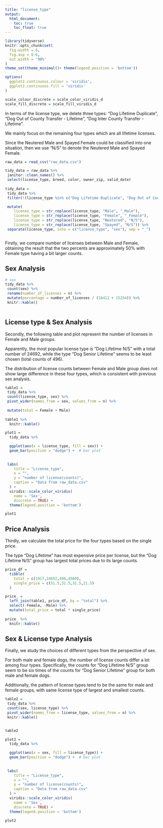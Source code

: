 ```yaml
---
title: "license_type"
output: 
  html_document:
    toc: true
    toc_float: true
---
```


```r
library(tidyverse)
knitr::opts_chunk$set(
  fig.width = 6,
  fig.asp = 0.6,
  out.width = '90%'
)
theme_set(theme_minimal()+ theme(legend.position = 'bottom'))

options(
  ggplot2.continuous.colour = 'viridis',
  ggplot2.continuous.fill = 'viridis'
)

scale_colour_discrete = scale_color_viridis_d
scale_fill_discrete = scale_fill_viridis_d
```



In terms of the license type, we delete three types: "Dog Lifetime Duplicate", "Dog Out of County Transfer - Lifetime", "Dog Inter County Transfer - Lifetime". 

We mainly focus on the remaining four types which are all lifetime licenses.

Since the Neutered Male and Spayed Female could be classified into one situation, then we use "N/S" to denote the Neutered Male and Spayed Female.


```r

raw_data = read_csv("raw_data.csv")

tidy_data = raw_data %>% 
 janitor::clean_names() %>% 
 select(license_type, breed, color, owner_zip, valid_date)
 
tidy_data = 
 tidy_data %>% 
 filter(!(license_type %in% c("Dog Lifetime Duplicate", "Dog Out of County Transfer - Lifetime", "Dog Inter County Transfer - Lifetime"))) %>% 

 mutate(
    license_type = str_replace(license_type, "Male", "_Male"),
    license_type = str_replace(license_type, "Female", "_Female"),
    license_type = str_replace(license_type, "Neutered", "N/S"),
    license_type = str_replace(license_type, "Spayed", "N/S")) %>% 
 separate(license_type, into = c("license_type", "sex"), sep = "_")



```


Firstly, we compare number of licenses between Male and Female, obtaining the result that the two percents are approximately 50% with Female type having a bit larger counts.





## Sex Analysis 

```r
# sex 
tidy_data %>% 
 count(sex) %>% 
 rename(number_of_licenses = n) %>% 
 mutate(percentage = number_of_licenses / (16411 + 15254)) %>% 
 knitr::kable()
 
```








## License type & Sex Analysis

Secondly, the following table and plot represent the number of licenses in Female and Male groups.

Apparently, the most popular license type is "Dog Lifetime N/S" with a total number of 24692, while the type "Dog Senior Lifetime" seems to be least chosen (total counts of 496).

The distribution of license counts between Female and Male group does not show large difference in these four types, which is consistent with previous sex analysis.

```r
table1 = 
 tidy_data %>% 
 count(license_type, sex) %>% 
 pivot_wider(names_from = sex, values_from = n) %>% 
  
 mutate(total = Female + Male) 
 
table1 %>% 
  knitr::kable()
```



```r
plot1 = 
  tidy_data %>% 

  ggplot(aes(x = license_type, fill = sex)) +
  geom_bar(position = "dodge") +  # bar plot
 
 
 labs(
    title = "License_type",
    x = "",
    y = "number of license(counts)",
    caption = "Data from raw_data.csv"
  ) + 
  viridis::scale_color_viridis(
    name = 'Sex',
    discrete = TRUE) +
  theme(legend.position = 'bottom')

plot1
```








## Price Analysis

Thirdly, we calculate the total price for the four types based on the single price.

The type "Dog Lifetime" has most expensive price per license, but the "Dog Lifetime N/S" group has largest total prices due to its large counts.

```r
price_df = 
  tibble(
    total = c(1917,24692,496,4560),
    single_price = c(51.5,31.5,31.5,21.5)
  )

price_ = 
  left_join(table1, price_df, by = "total") %>% 
  select(-Female, -Male) %>% 
  mutate(total_price = total * single_price)
  
price_ %>% 
  knitr::kable()
```


  
  
  
  
  
  
  
  

## Sex & License type Analysis

Finally, we study the choices of different types from the perspective of sex. 

For both male and female dogs, the number of license counts differ a lot among four types. Specifically, the counts for "Dog Lifetime N/S" group seem to be six times of the counts for "Dog Senior Lifetime" group for both male and female dogs. 

Additionally, the pattern of license types tend to be the same for male and female groups, with same license type of largest and smallest counts.


```r
table2 = 
 tidy_data %>% 
 count(sex, license_type) %>% 
 pivot_wider(names_from = license_type, values_from = n) %>% 
 knitr::kable()
  

table2

```




```r
plot2 = 
  tidy_data %>% 

  ggplot(aes(x = sex, fill = license_type)) +
  geom_bar(position = "dodge") +  # bar plot
 
 
 labs(
    title = "License_type",
    x = "",
    y = "number of license(counts)",
    caption = "Data from raw_data.csv"
  ) + 
  viridis::scale_color_viridis(
    name = 'Sex',
    discrete = TRUE) +
  theme(legend.position = 'bottom')

plot2
```



